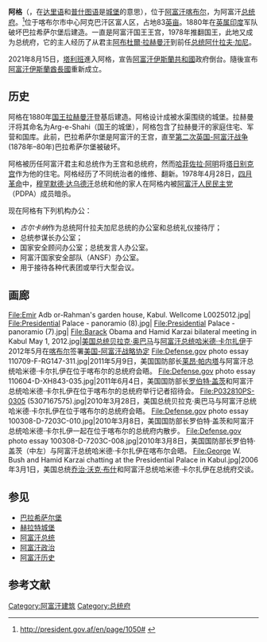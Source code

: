 {{Coord|34|31|25|N|69|10|44|E|display=title}}
{{Infobox Historic building
|name=总统城堡 (阿格)
| image = 200229-D-AP390-1529 (49603221753).jpg
| caption = [[阿富汗国旗|阿富汗国旗]]飘扬在总统府入口处，2020年2月宫殿前。
|map_type= 
|latitude=
|longitude=
|location_town=[[喀布尔|喀布尔]]
|location_country={{AFG}}
|architect=
|client=
|engineer=
|construction_start_date=1880年
|date_demolished=
|cost=
|structural_system=阿富汗式
|style=
|size=约83英亩
}}

'''阿格'''（{{lang-fa|ارگ}}，在[[达里语|达里语]]和[[普什图语|普什图语]]是[[城堡|城堡]]的意思），位于[[阿富汗|阿富汗]][[喀布尔|喀布尔]]，为阿富汗[[总统府|总统府]]。<ref>http://president.gov.af/en/page/1050# {{webarchive|url=https://web.archive.org/web/20120905213906/http://president.gov.af/en/page/1050 |date=2012-09-05 }}</ref>位于喀布尔市中心阿克巴汗区富人区，占地83[[英亩|英亩]]。1880年在[[英属印度|英属印度]]军队破坏巴拉希萨尔堡后建造。一直是阿富汗国王王宫，1978年推翻国王，此地又成为总统府，它的主人经历了从君主[[阿布杜爾·拉赫曼汗|阿布杜爾·拉赫曼汗]]到前任[[阿富汗总统|总统]][[阿什拉夫·加尼·艾哈迈德扎伊|阿什拉夫·加尼]]。

2021年8月15日，[[塔利班|塔利班]]進入阿格，宣告[[阿富汗伊斯蘭共和國|阿富汗伊斯蘭共和國]]政府倒台。隨後宣布[[阿富汗伊斯蘭酋長國|阿富汗伊斯蘭酋長國]]重新成立。

== 历史 ==

阿格在1880年[[阿富汗君主列表|国王]][[阿布杜爾·拉赫曼汗|拉赫曼汗]]登基后建造。阿格设计成被水渠围绕的城堡。拉赫曼汗将其命名为Arg-e-Shahi（国王的城堡），阿格包含了拉赫曼汗的家庭住宅、军营和国库。此前，巴拉希萨尔堡是阿富汗的王宫，直至[[第二次英国-阿富汗战争|第二次英国-阿富汗战争]](1878年–80年)巴拉希萨尔堡被破坏。

阿格被历任阿富汗君主和总统作为王宫和总统府，然而[[哈菲佐拉·阿明|哈菲佐拉·阿明]]将[[塔日别克宫|塔日别克宫]]作为他的住宅。阿格经历了不同统治者的维修、翻新。1978年4月28日，[[四月革命_(阿富汗)|四月革命]]中，[[穆罕默德·达乌德汗|穆罕默德·达乌德汗]]总统和他的家人在阿格内被[[阿富汗人民民主党|阿富汗人民民主党]]（PDPA）成员暗杀。

现在阿格有下列机构办公：

*''古尔卡纳''作为总统阿什拉夫加尼总统的办公室和总统礼仪接待厅；
*总统参谋长办公室；
*国家安全顾问办公室；总统发言人办公室。
*阿富汗国家安全部队（ANSF）办公室。
*用于接待各种代表团或举行大型会议。

==画廊==
<gallery>
File:Emir Adb or-Rahman's garden house, Kabul. Wellcome L0025012.jpg|
File:Presidential Palace - panoramio (8).jpg|
File:Presidential Palace - panoramio (7).jpg|
File:Barack Obama and Hamid Karzai bilateral meeting in Kabul May 1, 2012.jpg|[[美国总统|美国总统]][[贝拉克·奥巴马|贝拉克·奥巴马]]与[[阿富汗总统|阿富汗总统]][[哈米德·卡尔扎伊|哈米德·卡尔扎伊]]于2012年5月在[[喀布尔|喀布尔]]签署[[阿富汗-美国关系|美国-阿富汗战略协定]]
File:Defense.gov photo essay 110709-F-RG147-311.jpg|2011年5月9日，美国国防部长[[莱昂·帕内塔|莱昂·帕内塔]]与阿富汗总统哈米德·卡尔扎伊在位于喀布尔的总统府会晤。
File:Defense.gov photo essay 110604-D-XH843-035.jpg|2011年6月4日，美国国防部长[[罗伯特·盖茨|罗伯特·盖茨]]和阿富汗总统哈米德·卡尔扎伊在位于喀布尔的总统府举行记者招待会。
File:P032810PS-0305 (5307167575).jpg|2010年3月28日，美国总统贝拉克·奥巴马与阿富汗总统哈米德·卡尔扎伊在位于喀布尔的总统府会晤。
File:Defense.gov photo essay 100308-D-7203C-010.jpg|2010年3月8日，美国国防部长罗伯特·盖茨和阿富汗总统哈米德·卡尔扎伊一起在位于喀布尔的总统府内散步。
File:Defense.gov photo essay 100308-D-7203C-008.jpg|2010年3月8日，美国国防部长罗伯特·盖茨（中左）与阿富汗总统哈米德·卡尔扎伊在喀布尔会晤。
File:George W. Bush and Hamid Karzai chatting at the Presidential Palace in Kabul.jpg|2006年3月1日，美国总统[[乔治·沃克·布什|乔治·沃克·布什]]和阿富汗总统哈米德·卡尔扎伊在总统府交谈。
</gallery>

== 参见 ==

* [[巴拉希萨尔堡|巴拉希萨尔堡]]
* [[赫拉特城堡|赫拉特城堡]]
* [[阿富汗总统|阿富汗总统]]
* [[阿富汗政治|阿富汗政治]]
* [[阿富汗历史|阿富汗历史]]

==参考文献==
{{reflist}}

[[Category:阿富汗建筑|Category:阿富汗建筑]]
[[Category:总统府|Category:总统府]]